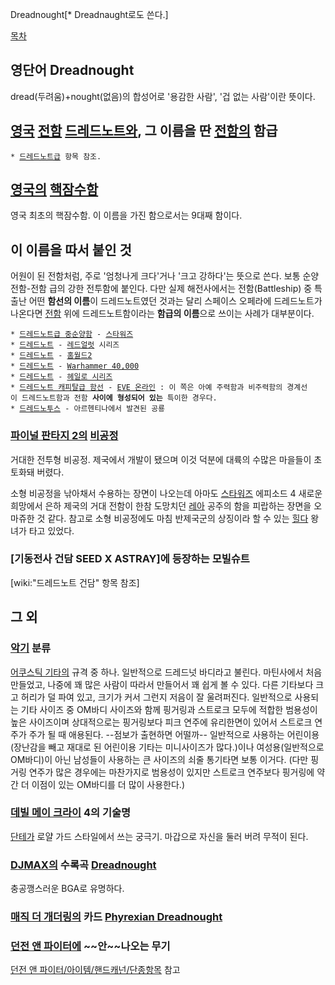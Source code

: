 Dreadnought[* Dreadnaught로도 쓴다.]

[[목차]]

== 영단어 Dreadnought ==
dread(두려움)+nought(없음)의 합성어로 '용감한 사람', '겁 없는 사람'이란 뜻이다.

== [[영국]] [[전함]] [[드레드노트(전함)|드레드노트]]와, 그 이름을 딴 [[전함]]의 함급 ==
 * [[드레드노트급]] 항목 참조.

== [[영국]]의 [[핵잠수함]] ==
영국 최초의 핵잠수함. 이 이름을 가진 함으로서는 9대째 함이다.

== 이 이름을 따서 붙인 것 ==
어원이 된 전함처럼, 주로 '엄청나게 크다'거나 '크고 강하다'는 뜻으로 쓴다. 보통 순양전함-전함 급의 강한 전투함에 붙인다. 다만 실제 해전사에서는 전함(Battleship) 중 특출난 어떤 '''함선의 이름'''이 드레드노트였던 것과는 달리 스페이스 오페라에 드레드노트가 나온다면 [[전함]] 위에 드레드노트함이라는 '''함급의 이름'''으로 쓰이는 사례가 대부분이다.

 * [[드레드노트급 중순양함]] - [[스타워즈]]
 * [[드레드노트(커맨드 앤 컨커 시리즈)|드레드노트]] - [[레드얼럿]] 시리즈 
 * [[드레드노트(홈월드2)|드레드노트]] - [[홈월드2]]
 * [[드레드노트(Warhammer 40,000)|드레드노트]] - [[Warhammer 40,000]] 
 * [[드레드노트(헤일로 시리즈)|드레드노트]] - [[헤일로 시리즈]]
 * [[EVE 온라인/함선#s-5.7.1|드레드노트 캐피탈급 함선]] - [[EVE 온라인]] : 이 쪽은 아예 주력함과 비주력함의 경계선이 드레드노트함과 전함 '''사이에 형성되어 있는''' 특이한 경우다.
 * [[드레드노투스]] - 아르헨티나에서 발견된 공룡

=== [[파이널 판타지 2]]의 [[비공정]] ===
거대한 전투형 비공정. 제국에서 개발이 됐으며 이것 덕분에 대륙의 수많은 마을들이 초토화돼 버렸다.

소형 비공정을 낚아채서 수용하는 장면이 나오는데 아마도 [[스타워즈]] 에피소드 4 새로운 희망에서 은하 제국의 거대 전함이 한참 도망치던 [[레아]] 공주의 함을 피랍하는 장면을 오마쥬한 것 같다. 참고로 소형 비공정에도 마침 반제국군의 상징이라 할 수 있는 [[힐다]] 왕녀가 타고 있었다.

=== [기동전사 건담 SEED X ASTRAY]에 등장하는 모빌슈트 ===

[wiki:"드레드노트 건담" 항목 참조]

== 그 외 ==

=== [[악기]] 분류 ===
[[어쿠스틱 기타]]의 규격 중 하나. 일반적으로 드레드넛 바디라고 불린다. 마틴사에서 처음 만들었고, 나중에 꽤 많은 사람이 따라서 만들어서 꽤 쉽게 볼 수 있다. 다른 기타보다 크고 허리가 덜 파여 있고, 크기가 커서 그런지 저음이 잘 울려퍼진다. 일반적으로 사용되는 기타 사이즈 중 OM바디 사이즈와 함께 핑거링과 스트로크 모두에 적합한 범용성이 높은 사이즈이며 상대적으로는 핑거링보다 피크 연주에 유리한면이 있어서 스트로크 연주가 주가 될 때 애용된다. --점보가 출현하면 어떨까-- 일반적으로 사용하는 어린이용(장난감을 빼고 재대로 된 어린이용 기타는 미니사이즈가 많다.)이나 여성용(일반적으로 OM바디)이 아닌 남성들이 사용하는 큰 사이즈의 쇠줄 통기타면 보통 이거다. (다만 핑거링 연주가 많은 경우에는 마찬가지로 범용성이 있지만 스트로크 연주보다 핑거링에 약간 더 이점이 있는 OM바디를 더 많이 사용한다.)

=== [[데빌 메이 크라이]] 4의 기술명 ===
[[단테]]가 로얄 가드 스타일에서 쓰는 궁극기. 마갑으로 자신을 둘러 버려 무적이 된다.

=== [[DJMAX]]의 수록곡 [[Dreadnought]] ===
충공깽스러운 BGA로 유명하다.

=== [[매직 더 개더링]]의 카드 [[Phyrexian Dreadnought]] ===

=== [[던전 앤 파이터]]에 ~~안~~나오는 무기 ===
[[던전 앤 파이터/아이템/핸드캐넌/단종]]항목 참고
